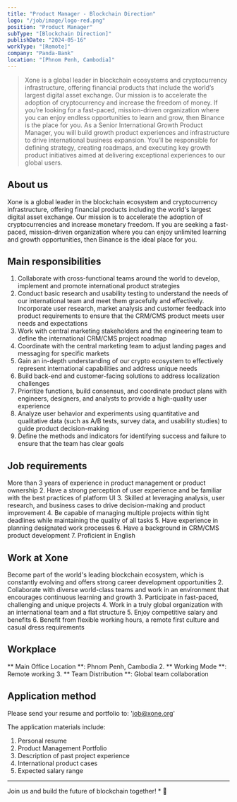 ```yaml
---
title: "Product Manager - Blockchain Direction"
logo: "/job/image/logo-red.png"
position: "Product Manager"
subType: "[Blockchain Direction]"
publishDate: "2024-05-16"
workType: "[Remote]"
company: "Panda-Bank"
location: "[Phnom Penh, Cambodia]"
---
```


> Xone is a global leader in blockchain ecosystems and cryptocurrency infrastructure, offering financial products that include the world’s largest digital asset exchange.
> Our mission is to accelerate the adoption of cryptocurrency and increase the freedom of money.
> If you’re looking for a fast-paced, mission-driven organization where you can enjoy endless opportunities to learn and grow, then Binance is the place for you.
> As a Senior International Growth Product Manager, you will build growth product experiences and infrastructure to drive international business expansion. You’ll be responsible for defining strategy, creating roadmaps, and executing key growth product initiatives aimed at delivering exceptional experiences to our global users. 

## About us

Xone is a global leader in the blockchain ecosystem and cryptocurrency infrastructure, offering financial products including the world's largest digital asset exchange. Our mission is to accelerate the adoption of cryptocurrencies and increase monetary freedom. If you are seeking a fast-paced, mission-driven organization where you can enjoy unlimited learning and growth opportunities, then Binance is the ideal place for you.

## Main responsibilities

1. Collaborate with cross-functional teams around the world to develop, implement and promote international product strategies
2. Conduct basic research and usability testing to understand the needs of our international team and meet them gracefully and effectively. Incorporate user research, market analysis and customer feedback into product requirements to ensure that the CRM/CMS product meets user needs and expectations
3. Work with central marketing stakeholders and the engineering team to define the international CRM/CMS project roadmap
4. Coordinate with the central marketing team to adjust landing pages and messaging for specific markets
5. Gain an in-depth understanding of our crypto ecosystem to effectively represent international capabilities and address unique needs
6. Build back-end and customer-facing solutions to address localization challenges
7. Prioritize functions, build consensus, and coordinate product plans with engineers, designers, and analysts to provide a high-quality user experience
8. Analyze user behavior and experiments using quantitative and qualitative data (such as A/B tests, survey data, and usability studies) to guide product decision-making
9. Define the methods and indicators for identifying success and failure to ensure that the team has clear goals

## Job requirements

More than 3 years of experience in product management or product ownership
2. Have a strong perception of user experience and be familiar with the best practices of platform UI
3. Skilled at leveraging analysis, user research, and business cases to drive decision-making and product improvement
4. Be capable of managing multiple projects within tight deadlines while maintaining the quality of all tasks
5. Have experience in planning designated work processes
6. Have a background in CRM/CMS product development
7. Proficient in English

## Work at Xone

Become part of the world's leading blockchain ecosystem, which is constantly evolving and offers strong career development opportunities
2. Collaborate with diverse world-class teams and work in an environment that encourages continuous learning and growth
3. Participate in fast-paced, challenging and unique projects
4. Work in a truly global organization with an international team and a flat structure
5. Enjoy competitive salary and benefits
6. Benefit from flexible working hours, a remote first culture and casual dress requirements

## Workplace

** Main Office Location **: Phnom Penh, Cambodia
2. ** Working Mode **: Remote working
3. ** Team Distribution **: Global team collaboration

## Application method

Please send your resume and portfolio to: '<a href="mailto:job@xone.org">job@xone.org</a>'

The application materials include:
1. Personal resume
2. Product Management Portfolio
3. Description of past project experience
4. International product cases
5. Expected salary range

---

Join us and build the future of blockchain together! * 🚀
